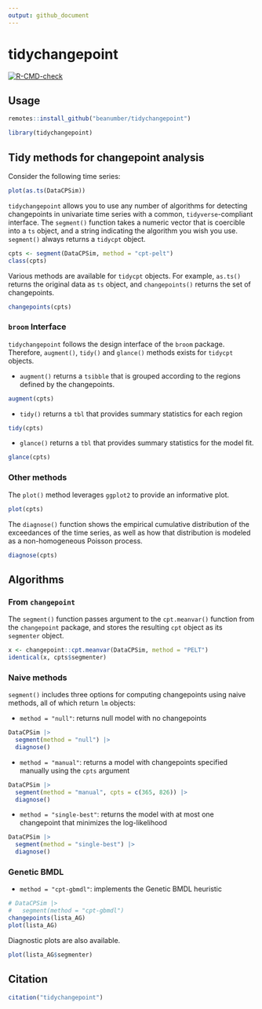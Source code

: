 ```yaml
---
output: github_document
---
```


# tidychangepoint

  <!-- badges: start -->
  [![R-CMD-check](https://github.com/c-taimal/tidychangepoint/actions/workflows/R-CMD-check.yaml/badge.svg)](https://github.com/c-taimal/tidychangepoint/actions/workflows/R-CMD-check.yaml)
  <!-- badges: end -->

## Usage

```r
remotes::install_github("beanumber/tidychangepoint")
```

```r
library(tidychangepoint)
```

## Tidy methods for changepoint analysis

Consider the following time series:

```r
plot(as.ts(DataCPSim))
```

`tidychangepoint` allows you to use any number of algorithms for detecting changepoints in univariate time series with a common, `tidyverse`-compliant interface. 
The `segment()` function takes a numeric vector that is coercible into a `ts` object, and a string indicating the algorithm you wish you use. 
`segment()` always returns a `tidycpt` object. 

```r
cpts <- segment(DataCPSim, method = "cpt-pelt")
class(cpts)
```

Various methods are available for `tidycpt` objects. 
For example, `as.ts()` returns the original data as `ts` object, and `changepoints()` returns the set of changepoints. 

```r
changepoints(cpts)
```

### `broom` Interface

`tidychangepoint` follows the design interface of the `broom` package. 
Therefore, `augment()`, `tidy()` and `glance()` methods exists for `tidycpt` objects. 

- `augment()` returns a `tsibble` that is grouped according to the regions defined by the changepoints. 

```r
augment(cpts)
```

- `tidy()` returns a `tbl` that provides summary statistics for each region

```r
tidy(cpts)
```

- `glance()` returns a `tbl` that provides summary statistics for the model fit. 

```r
glance(cpts)
```

### Other methods

The `plot()` method leverages `ggplot2` to provide an informative plot. 

```r
plot(cpts)
```

The `diagnose()` function shows the empirical cumulative distribution of the exceedances of the time series, as well as how that distribution is modeled as a non-homogeneous Poisson process. 

```r
diagnose(cpts)
```



## Algorithms

### From `changepoint`

The `segment()` function passes argument to the `cpt.meanvar()` function from the `changepoint` package, and stores the resulting `cpt` object as its `segmenter` object. 

```r
x <- changepoint::cpt.meanvar(DataCPSim, method = "PELT")
identical(x, cpts$segmenter)
```

### Naive methods

`segment()` includes three options for computing changepoints using naive methods, all of which return `lm` objects:

- `method = "null"`: returns null model with no changepoints

```r
DataCPSim |>
  segment(method = "null") |>
  diagnose()
```

- `method = "manual"`: returns a model with changepoints specified manually using the `cpts` argument

```r
DataCPSim |>
  segment(method = "manual", cpts = c(365, 826)) |>
  diagnose()
```

- `method = "single-best"`: returns the model with at most one changepoint that minimizes the log-likelihood

```r
DataCPSim |>
  segment(method = "single-best") |>
  diagnose()
```

### Genetic BMDL

- `method = "cpt-gbmdl"`: implements the Genetic BMDL heuristic

```r
# DataCPSim |>
#   segment(method = "cpt-gbmdl")
changepoints(lista_AG)
plot(lista_AG)
```

Diagnostic plots are also available. 

```r
plot(lista_AG$segmenter)
```


## Citation

```r
citation("tidychangepoint")
```

